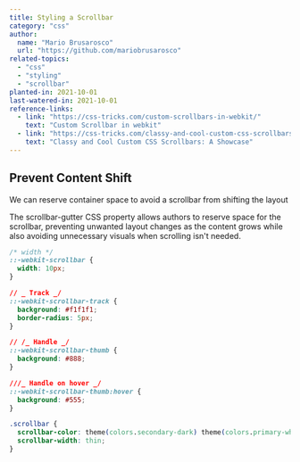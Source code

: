 ```yaml
---
title: Styling a Scrollbar
category: "css"
author:
  name: "Mario Brusarosco"
  url: "https://github.com/mariobrusarosco"
related-topics:
  - "css"
  - "styling"
  - "scrollbar"
planted-in: 2021-10-01
last-watered-in: 2021-10-01
reference-links:
  - link: "https://css-tricks.com/custom-scrollbars-in-webkit/"
    text: "Custom Scrollbar in webkit"
  - link: "https://css-tricks.com/classy-and-cool-custom-css-scrollbars-a-showcase/"
    text: "Classy and Cool Custom CSS Scrollbars: A Showcase"
---
```


## Prevent Content Shift

We can reserve container space to avoid a scrollbar from shifting the layout

<Quote>
  The scrollbar-gutter CSS property allows authors to reserve space for the
  scrollbar, preventing unwanted layout changes as the content grows while also
  avoiding unnecessary visuals when scrolling isn't needed.
</Quote>

```css
/* width */
::-webkit-scrollbar {
  width: 10px;
}

// _ Track _/
::-webkit-scrollbar-track {
  background: #f1f1f1;
  border-radius: 5px;
}

// /_ Handle _/
::-webkit-scrollbar-thumb {
  background: #888;
}

///_ Handle on hover _/
::-webkit-scrollbar-thumb:hover {
  background: #555;
}

.scrollbar {
  scrollbar-color: theme(colors.secondary-dark) theme(colors.primary-white);
  scrollbar-width: thin;
}
```

```

```
